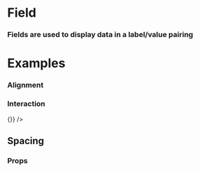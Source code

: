 
<Meta title="Atoms/Field" component={Field} />

# Field

### Fields are used to display data in a label/value pairing

<Preview withToolbar>
  <Story name="Standard">
    <Field
      id="Field"
      label="Field Name"
      value="Field Value"
    />
  </Story>
</Preview>

# Examples

### Alignment

<Preview>
  <Story name="Alignment">
    <FieldGroup columns={3} >
      <Field
        id="Default"
        label="Inline Field (Default)"
        value="Field Value"
      />
      <Field
        id="Vertical"
        label="Vertically Aligned Field"
        value="Field Value"
        align="vertical"
      />
      <Field
        id="Edge"
        label="Edge Aligned Field"
        value="Field Value"
        align="edge"
      />
    </FieldGroup>
  </Story>
</Preview>

### Interaction

<Preview>
  <Story name="Interaction">
    <FieldGroup columns={2} >
      <Field
        id="Standard Value"
        label="Field Name"
        value="Standard Value"
      />
      <Field
        id="Linked Value"
        label="Field Name"
        value="Linked Value"
        onClick={() => {}}
      />
    </FieldGroup>
  </Story>
</Preview>

## Spacing

<Preview withToolbar>
  <Story name="Spacing">
    <Grid columns="2">
      <FieldGroup
        id="Group 1"
        title="Auto"
      >
        <Field
          labelWidth="auto"
          id="Field 1"
          label="Field 1"
          value="Value"
        />
        <Field
          labelWidth="auto"
          id="Field 2"
          label="Field 2"
          value="Value Goes Here"
        />
        <Field
          labelWidth="auto"
          id="Field 3"
          label="Field 3"
          value="Go"
        />
      </FieldGroup>
       <FieldGroup
        id="Group 1"
        title="1x (Default)"
      >
        <Field
          labelWidth="1x"
          id="Field 1"
          label="Field 1"
          value="Value"
        />
        <Field
          labelWidth="1x"
          id="Field 2"
          label="Field 2"
          value="Value Goes Here"
        />
        <Field
          labelWidth="1x"
          id="Field 3"
          label="Field 3"
          value="Go"
        />
      </FieldGroup>
       <FieldGroup
        id="Group 1"
        title="2x"
      >
        <Field
          labelWidth="2x"
          id="Field 1"
          label="Field 1"
          value="Value"
        />
        <Field
          labelWidth="2x"
          id="Field 2"
          label="Field 2"
          value="Value Goes Here"
        />
        <Field
          labelWidth="2x"
          id="Field 3"
          label="Field 3"
          value="Go"
        />
      </FieldGroup>
       <FieldGroup
        id="Group 1"
        title="3x"
      >
        <Field
          labelWidth="3x"
          id="Field 1"
          label="Field 1"
          value="Value"
        />
        <Field
          labelWidth="3x"
          id="Field 2"
          label="Field 2"
          value="Value Goes Here"
        />
        <Field
          labelWidth="3x"
          id="Field 3"
          label="Field 3"
          value="Go"
        />
      </FieldGroup>
    </Grid>
  </Story>
</Preview>

### Props
<Props of={Field} />
